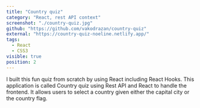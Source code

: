 ```yaml
---
title: "Country quiz"
category: "React, rest API context"
screenshot: "./country-quiz.jpg"
github: "https://github.com/vakodrazan/country-quiz"
external: "https://country-quiz-noeline.netlify.app/"
tags:
  - React
  - CSS3
visible: true
position: 2
---
```


I built this fun quiz from scratch by using React including React Hooks. This application is called Country quiz using Rest API and React to handle the frontend. It allows users to select a country given either the capital city or the country flag.
